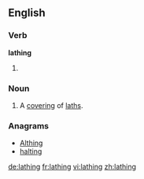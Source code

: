 ==English==

===Verb===
'''lathing'''

# {{present participle of|lathe}}

===Noun===
{{en-noun}}

# A [[covering]] of [[lath]]s.

===Anagrams===
* [[Althing#English|Althing]]
* [[halting#English|halting]]

[[de:lathing]]
[[fr:lathing]]
[[vi:lathing]]
[[zh:lathing]]